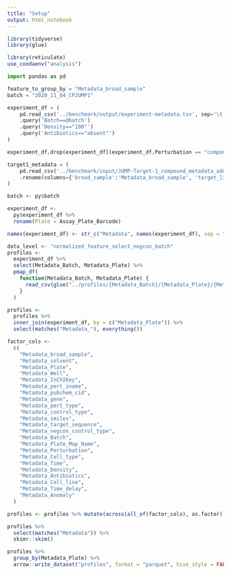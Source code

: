 ```yaml
---
title: "Setup"
output: html_notebook
---
```


```r
library(tidyverse)
library(glue)
```


```r
library(reticulate)
use_condaenv("analysis")
```


```python
import pandas as pd

feature_to_group_by = "Metadata_broad_sample"
batch = "2020_11_04_CPJUMP1"

experiment_df = (
    pd.read_csv('../benchmark/output/experiment-metadata.tsv', sep='\t')
    .query('Batch==@batch')
    .query('Density=="100"')
    .query('Antibiotics=="absent"')
)

experiment_df.drop(experiment_df[(experiment_df.Perturbation == "compound") & (experiment_df.Cell_line == "Cas9")].index, inplace=True)

target1_metadata = (
    pd.read_csv('../benchmark/input/JUMP-Target-1_compound_metadata_additional_annotations.tsv', sep='\t', usecols=['broad_sample', 'target_list'])
    .rename(columns={'broad_sample':'Metadata_broad_sample', 'target_list':'Metadata_target_list'})
)
```


```r
batch <- py$batch
```


```r
experiment_df <- 
  py$experiment_df %>%
  rename(Plate = Assay_Plate_Barcode)

names(experiment_df) <- str_c("Metadata", names(experiment_df), sep = "_")
```


```r
data_level <- "normalized_feature_select_negcon_batch"
profiles <-
  experiment_df %>%
  select(Metadata_Batch, Metadata_Plate) %>%
  pmap_df(
    function(Metadata_Batch, Metadata_Plate) {
      read_csv(glue("../profiles/{Metadata_Batch}/{Metadata_Plate}/{Metadata_Plate}_{data_level}.csv.gz"), show_col_types = FALSE)
    }
  )
```


```r
profiles <- 
  profiles %>%
  inner_join(experiment_df, by = c("Metadata_Plate")) %>% 
  select(matches("Metadata_"), everything())
```


```r
factor_cols <-
  c(
    "Metadata_broad_sample",
    "Metadata_solvent",
    "Metadata_Plate",
    "Metadata_Well",
    "Metadata_InChIKey",
    "Metadata_pert_iname",
    "Metadata_pubchem_cid",
    "Metadata_gene",
    "Metadata_pert_type",
    "Metadata_control_type",
    "Metadata_smiles",
    "Metadata_target_sequence",
    "Metadata_negcon_control_type",
    "Metadata_Batch",
    "Metadata_Plate_Map_Name",
    "Metadata_Perturbation",
    "Metadata_Cell_type",
    "Metadata_Time",
    "Metadata_Density",
    "Metadata_Antibiotics",
    "Metadata_Cell_line",
    "Metadata_Time_delay",
    "Metadata_Anomaly"
  )

profiles <- profiles %>% mutate(across(all_of(factor_cols), as.factor))
```


```r
profiles %>% 
  select(matches("Metadata")) %>% 
  skimr::skim()
```

```r
profiles %>%
  group_by(Metadata_Plate) %>%
  arrow::write_dataset("profiles", format = "parquet", hive_style = FALSE)
```


